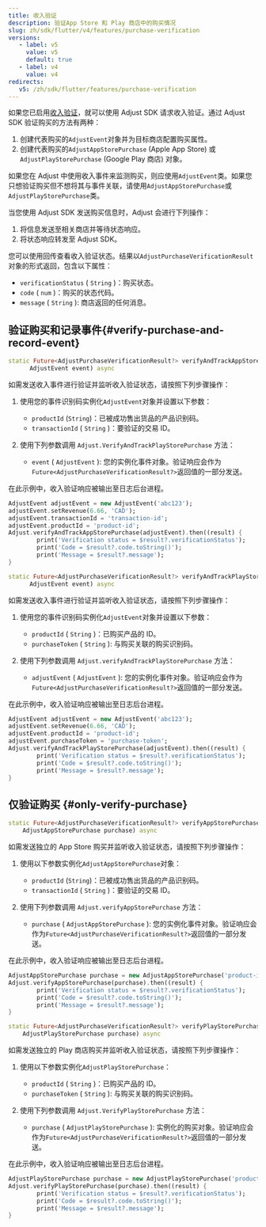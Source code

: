 ```yaml
---
title: 收入验证
description: 验证App Store 和 Play 商店中的购买情况
slug: zh/sdk/flutter/v4/features/purchase-verification
versions:
   - label: v5
     value: v5
     default: true
   - label: v4
     value: v4
redirects:
   v5: /zh/sdk/flutter/features/purchase-verification
---
```


如果您已启用[收入验证](https://help.adjust.com/zh/article/purchase-verification)，就可以使用 Adjust SDK 请求收入验证。通过 Adjust SDK 验证购买的方法有两种：

1. 创建代表购买的`AdjustEvent`对象并为目标商店配置购买属性。
2. 创建代表购买的`AdjustAppStorePurchase` \(Apple App Store\) 或`AdjustPlayStorePurchase` \(Google Play 商店\) 对象。

<Callout type="tip">

如果您在 Adjust 中使用收入事件来监测购买，则应使用`AdjustEvent`类。如果您只想验证购买但不想将其与事件关联，请使用`AdjustAppStorePurchase`或`AdjustPlayStorePurchase`类。

</Callout>

当您使用 Adjust SDK 发送购买信息时，Adjust 会进行下列操作：

1. 将信息发送至相关商店并等待状态响应。
2. 将状态响应转发至 Adjust SDK。

您可以使用回传查看收入验证状态。结果以`AdjustPurchaseVerificationResult`对象的形式返回，包含以下属性：

- `verificationStatus` \( `String` \)：购买状态。
- `code` \( `num` \)：购买的状态代码。
- `message` \( `String` \): 商店返回的任何消息。

## 验证购买和记录事件\{\#verify\-purchase\-and\-record\-event\}

<Tabs>
<Tab title="App Store" icon="StoreAppStore" sync="appstore">

<CodeBlock title="方法签名">

```dart
static Future<AdjustPurchaseVerificationResult?> verifyAndTrackAppStorePurchase(
      AdjustEvent event) async
```

</CodeBlock>

如需发送收入事件进行验证并监听收入验证状态，请按照下列步骤操作：

1. 使用您的事件识别码实例化`AdjustEvent`对象并设置以下参数：

   - `productId` \(`String`\)：已被成功售出货品的产品识别码。
   - `transactionId` \( `String` \)：要验证的交易 ID。

2. 使用下列参数调用 `Adjust.VerifyAndTrackPlayStorePurchase` 方法：
   - `event` \( `AdjustEvent` \): 您的实例化事件对象。验证响应会作为`Future<AdjustPurchaseVerificationResult?>`返回值的一部分发送。

在此示例中，收入验证响应被输出至日志后台进程。

```dart
AdjustEvent adjustEvent = new AdjustEvent('abc123');
adjustEvent.setRevenue(6.66, 'CAD');
adjustEvent.transactionId = 'transaction-id';
adjustEvent.productId = 'product-id';
Adjust.verifyAndTrackAppStorePurchase(adjustEvent).then((result) {
        print('Verification status = $result?.verificationStatus');
        print('Code = $result?.code.toString()');
        print('Message = $result?.message');
}
```

</Tab>
<Tab title="Google Play" icon="PlatformGooglePlay" sync="playstore">

<CodeBlock title="方法签名">

```dart
static Future<AdjustPurchaseVerificationResult?> verifyAndTrackPlayStorePurchase(
      AdjustEvent event) async
```

</CodeBlock>

如需发送收入事件进行验证并监听收入验证状态，请按照下列步骤操作：

1. 使用您的事件识别码实例化`AdjustEvent`对象并设置以下参数：

   - `productId` \( `String` \)：已购买产品的 ID。
   - `purchaseToken` \( `String` \): 与购买关联的购买识别码。

2. 使用下列参数调用 `Adjust.verifyAndTrackPlayStorePurchase` 方法：
   - `adjustEvent` \( `AdjustEvent` \): 您的实例化事件对象。验证响应会作为`Future<AdjustPurchaseVerificationResult?>`返回值的一部分发送。

在此示例中，收入验证响应被输出至日志后台进程。

```dart
AdjustEvent adjustEvent = new AdjustEvent('abc123');
adjustEvent.setRevenue(6.66, 'CAD');
adjustEvent.productId = 'product-id';
adjustEvent.purchaseToken = 'purchase-token';
Adjust.verifyAndTrackPlayStorePurchase(adjustEvent).then((result) {
        print('Verification status = $result?.verificationStatus');
        print('Code = $result?.code.toString()');
        print('Message = $result?.message');
}
```

</Tab>
</Tabs>

## 仅验证购买 \{\#only\-verify\-purchase\}

<Tabs>
<Tab title="App Store" icon="StoreAppStore" sync="appstore">

<CodeBlock title="方法签名">

```dart
static Future<AdjustPurchaseVerificationResult?> verifyAppStorePurchase(
    AdjustAppStorePurchase purchase) async
```

</CodeBlock>

如需发送独立的 App Store 购买并监听收入验证状态，请按照下列步骤操作：

1. 使用以下参数实例化`AdjustAppStorePurchase`对象：

   - `productId` \(`String`\)：已被成功售出货品的产品识别码。
   - `transactionId` \( `String` \)：要验证的交易 ID。

2. 使用下列参数调用 `Adjust.verifyAppStorePurchase` 方法：
   - `purchase` \( `AdjustAppStorePurchase` \): 您的实例化事件对象。验证响应会作为`Future<AdjustPurchaseVerificationResult?>`返回值的一部分发送。

在此示例中，收入验证响应被输出至日志后台进程。

```dart
AdjustAppStorePurchase purchase = new AdjustAppStorePurchase('product-id', 'transaction-id');
Adjust.verifyAppStorePurchase(purchase).then((result) {
        print('Verification status = $result?.verificationStatus');
        print('Code = $result?.code.toString()');
        print('Message = $result?.message');
}
```

</Tab>
<Tab title="Google Play" icon="PlatformGooglePlay" sync="playstore">

<CodeBlock title="方法签名">

```dart
static Future<AdjustPurchaseVerificationResult?> verifyPlayStorePurchase(
    AdjustPlayStorePurchase purchase) async
```

</CodeBlock>

如需发送独立的 Play 商店购买并监听收入验证状态，请按照下列步骤操作：

1. 使用以下参数实例化`AdjustPlayStorePurchase`：

   - `productId` \( `String` \)：已购买产品的 ID。
   - `purchaseToken` \( `String` \): 与购买关联的购买识别码。

2. 使用下列参数调用 `Adjust.VerifyPlayStorePurchase` 方法：
   - `purchase` \( `AdjustPlayStorePurchase` \): 实例化的购买对象。验证响应会作为`Future<AdjustPurchaseVerificationResult?>`返回值的一部分发送。

在此示例中，收入验证响应被输出至日志后台进程。

```dart
AdjustPlayStorePurchase purchase = new AdjustPlayStorePurchase('product-id', 'purchase-token');
Adjust.verifyPlayStorePurchase(purchase).then((result) {
        print('Verification status = $result?.verificationStatus');
        print('Code = $result?.code.toString()');
        print('Message = $result?.message');
}
```

</Tab>
</Tabs>
